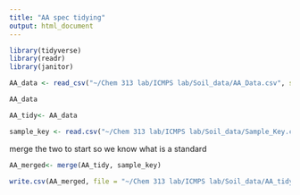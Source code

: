 ```yaml
---
title: "AA spec tidying"
output: html_document
---
```



```r
library(tidyverse)
library(readr)
library(janitor)
```

```r
AA_data <- read_csv("~/Chem 313 lab/ICMPS lab/Soil_data/AA_Data.csv", skip = 4, na="N/A")

AA_data

AA_tidy<- AA_data

sample_key <- read.csv("~/Chem 313 lab/ICMPS lab/Soil_data/Sample_Key.csv", skip = 0)
```

merge the two to start so we know what is a standard
```r
AA_merged<- merge(AA_tidy, sample_key)

write.csv(AA_merged, file = "~/Chem 313 lab/ICMPS lab/Soil_data/AA_tidy.csv")

```